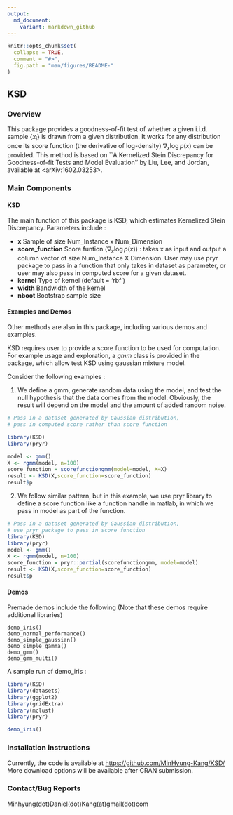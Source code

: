 ```yaml
---
output:
  md_document:
    variant: markdown_github
---
```



<!-- README.md is generated from README.Rmd. Please edit that file -->

```r
knitr::opts_chunk$set(
  collapse = TRUE,
  comment = "#>",
  fig.path = "man/figures/README-"
)
```

## KSD

### Overview
This package provides a goodness-of-fit test of whether a given i.i.d. sample $\{x_i\}$ is drawn from a given distribution. It works for any distribution once its score function (the derivative of log-density) $\nabla_x \log p(x)$ can be provided. This method is based on ``A Kernelized Stein Discrepancy for Goodness-of-fit Tests and Model Evaluation'' by Liu, Lee, and Jordan, available at <arXiv:1602.03253>. 

### Main Components

#### KSD
The main function of this package is KSD, which estimates Kernelized Stein Discrepancy.
Parameters include : 

 - **x**   Sample of size Num\_Instance x Num\_Dimension
 - **score\_function**   Score funtion ($\nabla_x \log p(x)$) : takes x as input and output a column vector of size Num\_Instance X Dimension. User may use pryr package to pass in a function that only takes in dataset as parameter, or user may also pass in computed score for a given dataset.
 - **kernel**   Type of kernel (default = 'rbf')
 - **width**   Bandwidth of the kernel
 - **nboot**   Bootstrap sample size
 
#### Examples and Demos
Other methods are also in this package, including various demos and examples. 

KSD requires user to provide a score function to be used for computation.
For example usage and exploration, a *gmm* class is provided in the package, which allow test KSD using gaussian mixture model.

Consider the following examples : 

1. We define a gmm, generate random data using the model, and test the null hypothesis
that the data comes from the model. Obviously, the result will depend on the model and the amount of added random noise.

```r
# Pass in a dataset generated by Gaussian distribution,
# pass in computed score rather than score function

library(KSD)
library(pryr)

model <- gmm()
X <- rgmm(model, n=100)
score_function = scorefunctiongmm(model=model, X=X)
result <- KSD(X,score_function=score_function)
result$p
```

2. We follow similar pattern, but in this example, we use pryr library to 
define a score function like a function handle in matlab, in which we pass in model
as part of the function.

```r
# Pass in a dataset generated by Gaussian distribution,
# use pryr package to pass in score function
library(KSD)
library(pryr)
model <- gmm()
X <- rgmm(model, n=100)
score_function = pryr::partial(scorefunctiongmm, model=model)
result <- KSD(X,score_function=score_function)
result$p
```


#### Demos
Premade demos include the following (Note that these demos require additional libraries) 

```
demo_iris()
demo_normal_performance()
demo_simple_gaussian()
demo_simple_gamma()
demo_gmm()
demo_gmm_multi()
```

A sample run of demo_iris : 

```r
library(KSD)
library(datasets)
library(ggplot2)
library(gridExtra)
library(mclust)
library(pryr)

demo_iris()
```

### Installation instructions
Currently, the code is available at <https://github.com/MinHyung-Kang/KSD/>
More download options will be available after CRAN submission.


### Contact/Bug Reports
Minhyung(dot)Daniel(dot)Kang(at)gmail(dot)com

